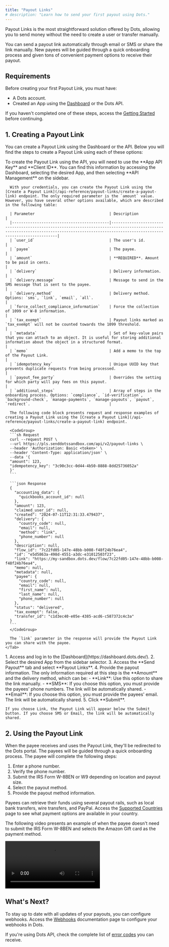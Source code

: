 ```yaml
---
title: "Payout Links"
# description: "Learn how to send your first payout using Dots."
---
```


Payout Links is the most straightforward solution offered by Dots, allowing you to send money without the need to create a user or transfer manually. 

You can send a payout link automatically through email or SMS or share the link manually. New payees will be guided through a quick onboarding process and given tons of convenient payment options to receive their payout.

## Requirements

Before creating your first Payout Link, you must have:

- A Dots account.
- Created an App using the [Dashboard](https://dashboard.dots.dev/) or the Dots API.

If you haven't completed one of these steps, access the [Getting Started](/guides/getting-started) before continuing.

## 1. Creating a Payout Link

You can create a Payout Link using the Dashboard or the API. Below you will find the steps to create a Payout Link using each of these options:

<Tabs>
  <Tab title="API">
      To create the Payout Link using the API, you will need to use the **App API Key** and **Client ID**. You can find this information by accessing the Dashboard, selecting the desired App, and then selecting **API Management** on the sidebar. 
      
      With your credentials, you can create the Payout Link using the [Create a Payout Link](/api-reference/payout-links/create-a-payout-link) endpoint. The only required parameter is the `amount` value. However, you have several other options available, which are described in the following table:

      | Parameter                                 | Description                                                                                                                                                                              |
      |-------------------------------------------|------------------------------------------------------------------------------------------------------------------------------------------------------------------------------------------|
      | `user_id`                                 | The user's id.                                                                                                                                                                            |
      | `payee`                                   | The payee.                                                                                                                                                                                |
      | `amount`                                  | **REQUIRED**. Amount to be paid in cents.                                                                                                                                                 |
      | `delivery`                                | Delivery information.                                                                                                                                                                     |
      | `delivery.message`                        | Message to send in the SMS message that is sent to the payee.                                                                                                                                                    |
      | `delivery.method`                         | Delivery method. Options: `sms`, `link`, `email`, `all`.                                                                                                          |
      | `force_collect_compliance_information`    | Force the collection of 1099 or W-8 information.                                                                                                                                          |
      | `tax_exempt`                              | Payout links marked as `tax_exempt` will not be counted towards the 1099 threshold.                                                                                                        |
      | `metadata`                                | Set of key-value pairs that you can attach to an object. It is useful for storing additional information about the object in a structured format.                                           |
      | `memo`                                    | Add a memo to the top of the Payout Link.                                                                                                                                                  |
      | `idempotency_key`                         | Unique UUID key that prevents duplicate requests from being processed.                                                                                                                     |
      | `payout_fee_party`                        | Overrides the setting for which party will pay fees on this payout.                                                                                                                        |
      | `additional_steps`                        | Array of steps in the onboarding process. Options: `compliance`, `id-verification`, `background-check`, `manage-payments`, `manage-payouts`, `payout`, `redirect`.                                   |

      The following code block presents request and response examples of creating a Payout Link using the [Create a Payout Link](/api-reference/payout-links/create-a-payout-link) endpoint. 

      <CodeGroup>
      ```sh Request
      curl --request POST \
      --url https://pls.senddotssandbox.com/api/v2/payout-links \
      --header 'Authorization: Basic <token>' \
      --header 'Content-Type: application/json' \
      --data '{
      "amount": 123,
      "idempotency_key": "3c90c3cc-0d44-4b50-8888-8dd25736052a"
      }'
      ```

      ```json Response
      {
        "accounting_data": {
          "quickbooks_account_id": null
        },
        "amount": 123,
        "claimed_user_id": null,
        "created": "2024-07-11T12:31:33.479437",
        "delivery": {
          "country_code": null,
          "email": null,
          "method": "link",
          "phone_number": null
        },
        "description": null,
        "flow_id": "7c22fd05-147e-48bb-b008-f48f24b76ea4",
        "id": "e5d5863a-498d-4551-a3dc-e31012503f23",
        "link": "https://my-sandbox.dots.dev/flow/7c22fd05-147e-48bb-b008-f48f24b76ea4",
        "memo": null,
        "metadata": null,
        "payee": {
          "country_code": null,
          "email": null,
          "first_name": null,
          "last_name": null,
          "phone_number": null
        },
        "status": "delivered",
        "tax_exempt": false,
        "transfer_id": "c1d3ec40-e05e-4385-acd6-c587372c4c3a"
      }
      ```
      </CodeGroup>

      The `link` parameter in the response will provide the Payout Link you can share with the payee.
    </Tab>
  <Tab title="Dashboard">
    1. Access and log in to the [Dashboard](https://dashboard.dots.dev/).
    2. Select the desired App from the sidebar selector. 
    3. Access the **Send Payout** tab and select **Payout Links**.
    4. Provide the payout information. The only information required at this step is the **Amount** and the delivery method, which can be:
        - **Link**: Use this option to share the link manually.
        - **SMS**: If you choose this option, you must provide the payees' phone numbers. The link will be automatically shared.
        - **Email**: If you choose this option, you must provide the payees' email. The link will be automatically shared.
    5. Click **Submit**. 

    If you choose Link, the Payout Link will appear below the Submit button. If you choose SMS or Email, the link will be automatically shared.
  </Tab>
</Tabs>

## 2. Using the Payout Link

When the payee receives and uses the Payout Link, they'll be redirected to the Dots portal. The payees will be guided through a quick onboarding process. The payee will complete the following steps:

1. Enter a phone number.
2. Verify the phone number.
3. Submit the IRS Form W-8BEN or W9 depending on location and payout size. 
4. Select the payout method.
5. Provide the payout method information.

Payees can retrieve their funds using several payout rails, such as local bank transfers, wire transfers, and PayPal. Access the [Supported Countries](/references/supported-countries) page to see what payment options are available in your country.

The following video presents an example of when the payee doesn't need to submit the IRS Form W-8BEN and selects the Amazon Gift card as the payment method.

<Frame>
  <video autoPlay controls>
    <source src="/videos/payout-link-1030-800.mp4" type="video/mp4"/>
    Your browser does not support video tags.
  </video>
</Frame>

## What's Next?

To stay up to date with all updates of your payouts, you can configure webhooks. Access the [Webhooks](/references/webhooks) documentation page to configure your webhooks in Dots.

If you're using Dots API, check the complete list of [error codes](/references/error-codes) you can receive.
